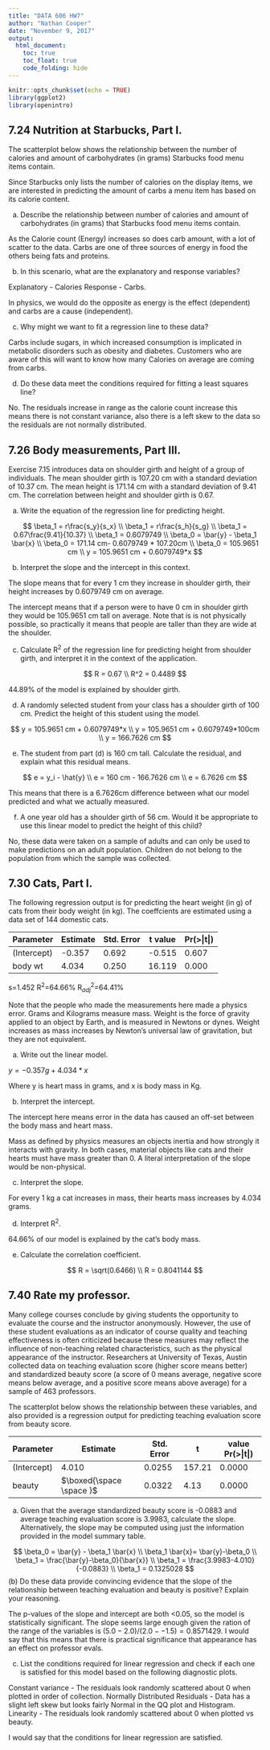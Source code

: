 ---
title: "DATA 606 HW7"
author: "Nathan Cooper"
date: "November 9, 2017"
output: 
  html_document:
    toc: true
    toc_float: true
    code_folding: hide
---

```{r setup, include=FALSE}
knitr::opts_chunk$set(echo = TRUE)
library(ggplot2)
library(openintro)
```

## 7.24 Nutrition at Starbucks, Part I.

The scatterplot below shows the relationship between
the number of calories and amount of carbohydrates (in grams) Starbucks food menu items contain.

Since Starbucks only lists the number of calories on the display items, we are interested in
predicting the amount of carbs a menu item has based on its calorie content.

(a) Describe the relationship between number of calories and amount of carbohydrates (in grams)
that Starbucks food menu items contain.

As the Calorie count (Energy) increases so does carb amount, with a lot of scatter to the data. Carbs are one of three sources of energy in food the others being fats and proteins.

(b) In this scenario, what are the explanatory and response variables?

Explanatory - Calories
Response - Carbs.

In physics, we would do the opposite as energy is the effect (dependent) and carbs are a cause (independent).

(c) Why might we want to fit a regression line to these data?

Carbs include sugars, in which increased consumption is implicated in metabolic disorders such as obesity and diabetes. Customers who are aware of this will want to know how many Calories on average are coming from carbs.

(d) Do these data meet the conditions required for fitting a least squares line?

No. The residuals increase in range as the calorie count increase this means there is not constant variance, also there is a left skew to the data so the residuals are not normally distributed.

## 7.26 Body measurements, Part III.

Exercise 7.15 introduces data on shoulder girth and
height of a group of individuals. The mean shoulder girth is 107.20 cm with a standard deviation
of 10.37 cm. The mean height is 171.14 cm with a standard deviation of 9.41 cm. The correlation
between height and shoulder girth is 0.67.

(a) Write the equation of the regression line for predicting height.

$$
\beta_1 = r\frac{s_y}{s_x} \\
\beta_1 = r\frac{s_h}{s_g} \\
\beta_1 = 0.67\frac{9.41}{10.37} \\
\beta_1 = 0.6079749 \\
\beta_0 = \bar{y} - \beta_1 \bar{x} \\
\beta_0 = 171.14 cm- 0.6079749 * 107.20cm \\
\beta_0 = 105.9651 cm \\
y = 105.9651 cm + 0.6079749*x
$$

(b) Interpret the slope and the intercept in this context.

The slope means that for every 1 cm they increase in shoulder girth, their height increases by 0.6079749 cm on average.

The intercept means that if a person were to have 0 cm in shoulder girth they would be 105.9651 cm tall on average. Note that is is not physically possible, so practically it means that people are taller than they are wide at the shoulder.

(c) Calculate R$^2$
of the regression line for predicting height from shoulder girth, and interpret it
in the context of the application.

$$
R = 0.67 \\
R^2 = 0.4489
$$

44.89% of the model is explained by shoulder girth.

(d) A randomly selected student from your class has a shoulder girth of 100 cm. Predict the height
of this student using the model.

$$
y = 105.9651 cm + 0.6079749*x \\
y = 105.9651 cm + 0.6079749*100cm \\
y = 166.7626 cm
$$

(e) The student from part (d) is 160 cm tall. Calculate the residual, and explain what this residual
means.

$$
e = y_i - \hat{y} \\
e = 160 cm - 166.7626 cm \\
e = 6.7626 cm
$$

This means that there is a 6.7626cm difference between what our model predicted and what we actually measured.

(f) A one year old has a shoulder girth of 56 cm. Would it be appropriate to use this linear model
to predict the height of this child?

No, these data were taken on a sample of adults and can only be used to make predictions on an adult population. Children do not belong to the population from which the sample was collected.

## 7.30 Cats, Part I.

The following regression output is for predicting the heart weight (in g) of cats
from their body weight (in kg). The coeffcients are estimated using a data set of 144 domestic cats.

Parameter|Estimate |Std. Error| t value | Pr(>\|t\|)|
---|---|---|---|---|
(Intercept) |-0.357| 0.692| -0.515 |0.607|
body wt |4.034| 0.250| 16.119| 0.000|
s=1.452  R$^2$=64.66%  R$^2_{adj}$=64.41%

Note that the people who made the measurements here made a physics error. Grams and Kilograms measure mass. Weight is the force of gravity applied to an object by Earth, and is measured in Newtons or dynes. Weight increases as mass increases by Newton's universal law of gravitation, but they are not equivalent.


(a) Write out the linear model.

$y = -0.357g+4.034*x$

Where y is heart mass in grams, and x is body mass in Kg.

(b) Interpret the intercept.

The intercept here means error in the data has caused an off-set between the body mass and heart mass.

Mass as defined by physics measures an objects inertia and how strongly it interacts with gravity. In both cases, material objects like cats and their hearts must have mass greater than 0. A literal interpretation of the slope would be non-physical.

(c) Interpret the slope.

For every 1 kg a cat increases in mass, their hearts mass increases by 4.034 grams.

(d) Interpret R$^2$.

64.66% of our model is explained by the cat's body mass.

(e) Calculate the correlation coefficient.

$$
R = \sqrt(0.6466) \\
R = 0.8041144
$$

## 7.40 Rate my professor.
Many college courses conclude by giving students the opportunity
to evaluate the course and the instructor anonymously. However, the use of these student evaluations as an indicator of course quality and teaching effectiveness is often criticized because these
measures may reflect the influence of non-teaching related characteristics, such as the physical appearance of the instructor. Researchers at University of Texas, Austin collected data on teaching
evaluation score (higher score means better) and standardized beauty score (a score of 0 means
average, negative score means below average, and a positive score means above average) for a
sample of 463 professors.

The scatterplot below shows the relationship between these variables,
and also provided is a regression output for predicting teaching evaluation score from beauty score.

Parameter|Estimate| Std. Error| t |value Pr(>\|t\|)|
---|---|---|---|---|
(Intercept)| 4.010 |0.0255| 157.21| 0.0000|
beauty| $\boxed{\space \space }$ |  0.0322 |4.13 |0.0000|

(a) Given that the average standardized beauty score is -0.0883 and average teaching evaluation
score is 3.9983, calculate the slope. Alternatively, the slope may be computed using just the
information provided in the model summary table.

$$
\beta_0 = \bar{y} - \beta_1 \bar{x} \\
\beta_1 \bar{x}=  \bar{y}-\beta_0   \\
\beta_1 = \frac{\bar{y}-\beta_0}{\bar{x}} \\
\beta_1 = \frac{3.9983-4.010}{-0.0883} \\
\beta_1 = 0.1325028
$$
(b) Do these data provide convincing evidence that the slope of the relationship between teaching
evaluation and beauty is positive? Explain your reasoning.

The p-values of the slope and intercept are both <0.05, so the model is statistically significant. The slope seems large enough given the ration of the range of the variables is $(5.0-2.0)/(2.0--1.5)= 0.8571429$. I would say that this means that there is practical significance that appearance has an effect on professor evals.

(c) List the conditions required for linear regression and check if each one is satisfied for this model
based on the following diagnostic plots.

Constant variance - The residuals look randomly scattered about 0 when plotted in order of collection.
Normally Distributed Residuals - Data has a slight left skew but looks fairly Normal in the QQ plot and Histogram. 
Linearity - The residuals look randomly scattered about 0 when plotted vs beauty.

I would say that the conditions for linear regression are satisfied.
